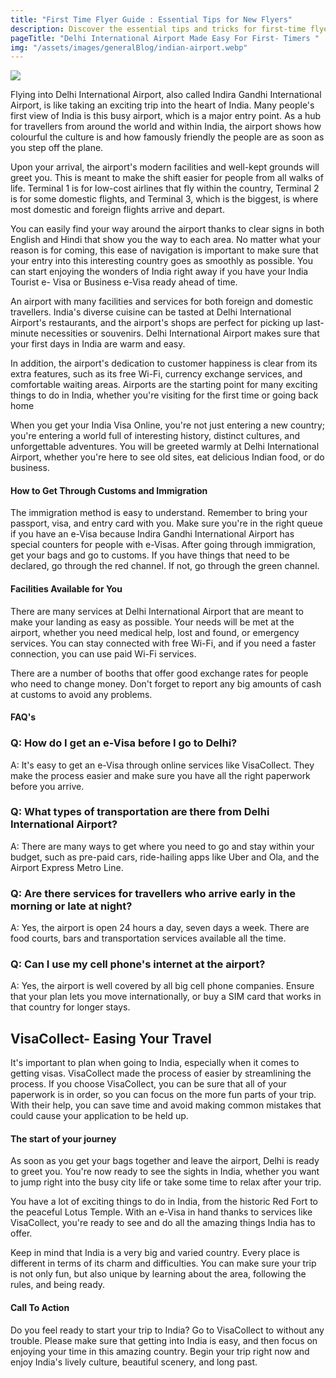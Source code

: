 ```yaml
---
title: "First Time Flyer Guide : Essential Tips for New Flyers"
description: Discover the essential tips and tricks for first-time flyers in our comprehensive guide from Visa Collect. We've got everything you need to know.
pageTitle: "Delhi International Airport Made Easy For First- Timers "
img: "/assets/images/generalBlog/indian-airport.webp"
---
```


<BlogContentHero className="mt-0">
    <img src="/assets/images/generalBlog/indian-airport.webp" />
</BlogContentHero>

Flying into Delhi International Airport, also called Indira Gandhi International Airport, is like taking an exciting trip into the heart of India. Many people's first view of India is this busy airport, which is a major entry point. As a hub for travellers from around the world and within India, the airport shows how colourful the culture is and how famously friendly the people are as soon as you step off the plane.

Upon your arrival, the airport's modern facilities and well-kept grounds will greet you. This is meant to make the shift easier for people from all walks of life. Terminal 1 is for low-cost airlines that fly within the country, Terminal 2 is for some domestic flights, and Terminal 3, which is the biggest, is where most domestic and foreign flights arrive and depart.

You can easily find your way around the airport thanks to clear signs in both English and Hindi that show you the way to each area. No matter what your reason is for coming, this ease of navigation is important to make sure that your entry into this interesting country goes as smoothly as possible. You can start enjoying the wonders of India right away if you have your India Tourist e- Visa or Business e-Visa ready ahead of time.

An airport with many facilities and services for both foreign and domestic travellers. India's diverse cuisine can be tasted at Delhi International Airport's restaurants, and the airport's shops are perfect for picking up last-minute necessities or souvenirs. Delhi International Airport makes sure that your first days in India are warm and easy.

In addition, the airport's dedication to customer happiness is clear from its extra features, such as its free Wi-Fi, currency exchange services, and comfortable waiting areas. Airports are the starting point for many exciting things to do in India, whether you're visiting for the first time or going back home

When you get your India Visa Online, you're not just entering a new country; you're entering a world full of interesting history, distinct cultures, and unforgettable adventures. You will be greeted warmly at Delhi International Airport, whether you're here to see old sites, eat delicious Indian food, or do business.

#### How to Get Through Customs and Immigration

The immigration method is easy to understand. Remember to bring your passport, visa, and entry card with you. Make sure you're in the right queue if you have an e-Visa because Indira Gandhi International Airport has special counters for people with e-Visas. After going through immigration, get your bags and go to customs. If you have things that need to be declared, go through the red channel. If not, go through the green channel.

#### Facilities Available for You

There are many services at Delhi International Airport that are meant to make your landing as easy as possible. Your needs will be met at the airport, whether you need medical help, lost and found, or emergency services. You can stay connected with free Wi-Fi, and if you need a faster connection, you can use paid Wi-Fi services.

There are a number of booths that offer good exchange rates for people who need to change money. Don't forget to report any big amounts of cash at customs to avoid any problems.

#### FAQ's

### Q: How do I get an e-Visa before I go to Delhi?

A: It's easy to get an e-Visa through online services like VisaCollect. They make the process easier and make sure you have all the right paperwork before you arrive.

### Q: What types of transportation are there from Delhi International Airport?

A: There are many ways to get where you need to go and stay within your budget, such as pre-paid cars, ride-hailing apps like Uber and Ola, and the Airport Express Metro Line.

### Q: Are there services for travellers who arrive early in the morning or late at night?

A: Yes, the airport is open 24 hours a day, seven days a week. There are food courts, bars and transportation services available all the time.

### Q: Can I use my cell phone's internet at the airport?

A: Yes, the airport is well covered by all big cell phone companies. Ensure that your plan lets you move internationally, or buy a SIM card that works in that country for longer stays.

## VisaCollect- Easing Your Travel

It's important to plan when going to India, especially when it comes to getting visas. VisaCollect made the process of <LinkText text="applying for a online visa" href="/"/> easier by streamlining the process. If you choose VisaCollect, you can be sure that all of your paperwork is in order, so you can focus on the more fun parts of your trip. With their help, you can save time and avoid making common mistakes that could cause your application to be held up.

#### The start of your journey

As soon as you get your bags together and leave the airport, Delhi is ready to greet you. You're now ready to see the sights in India, whether you want to jump right into the busy city life or take some time to relax after your trip.

You have a lot of exciting things to do in India, from the historic Red Fort to the peaceful Lotus Temple. With an e-Visa in hand thanks to services like VisaCollect, you're ready to see and do all the amazing things India has to offer.

Keep in mind that India is a very big and varied country. Every place is different in terms of its charm and difficulties. You can make sure your trip is not only fun, but also unique by learning about the area, following the rules, and being ready.

#### Call To Action

Do you feel ready to start your trip to India? Go to VisaCollect to <LinkText text="apply for a visa" href="/"/> without any trouble. Please make sure that getting into India is easy, and then focus on enjoying your time in this amazing country. Begin your trip right now and enjoy India's lively culture, beautiful scenery, and long past.
